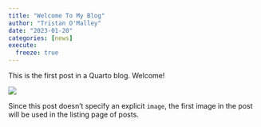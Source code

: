 ```yaml
---
title: "Welcome To My Blog"
author: "Tristan O'Malley"
date: "2023-01-20"
categories: [news]
execute:
  freeze: true
---
```


This is the first post in a Quarto blog. Welcome!

![](thumbnail.jpg)

Since this post doesn't specify an explicit `image`, the first image in the post will be used in the listing page of posts.
